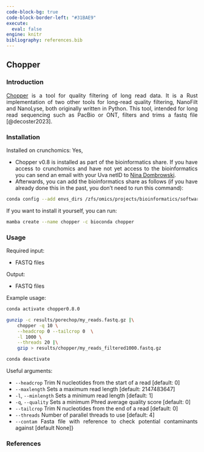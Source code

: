 ---
code-block-bg: true
code-block-border-left: "#31BAE9"
execute:
  eval: false
engine: knitr
bibliography: references.bib
---

<div style="text-align: justify">

## Chopper

### Introduction

[Chopper](https://github.com/wdecoster/chopper) is a tool for quality filtering of long read data. It is a Rust implementation of two other tools for long-read quality filtering, NanoFilt and NanoLyse, both originally written in Python. This tool, intended for long read sequencing such as PacBio or ONT, filters and trims a fastq file [@decoster2023].

### Installation

Installed on crunchomics: Yes,

- Chopper v0.8 is installed as part of the bioinformatics share. If you have access to crunchomics and have not yet access to the bioinformatics you can send an email with your Uva netID to  [Nina Dombrowski](n.dombrowski@uva.nl). 
- Afterwards, you can add the bioinformatics share as follows (if you have already done this in the past, you don't need to run this command):

```{bash}
conda config --add envs_dirs /zfs/omics/projects/bioinformatics/software/miniconda3/envs/
```

If you want to install it yourself, you can run:

```{bash}
mamba create --name chopper -c bioconda chopper
```

### Usage

Required input:

-   FASTQ files

Output:

-   FASTQ files

Example usage:

```{bash}
conda activate chopper0.8.0

gunzip -c results/porechop/my_reads.fastq.gz |\
    chopper -q 10 \
    --headcrop 0 --tailcrop 0  \
    -l 1000 \
    --threads 20 |\
    gzip > results/chopper/my_reads_filtered1000.fastq.gz

conda deactivate
```

Useful arguments:

-   `--headcrop` Trim N nucleotides from the start of a read \[default: 0\]
-   `--maxlength` Sets a maximum read length \[default: 2147483647\]
-   `-l`, `--minlength` Sets a minimum read length \[default: 1\]
-   `-q`, `--quality` Sets a minimum Phred average quality score \[default: 0\]
-   `--tailcrop` Trim N nucleotides from the end of a read \[default: 0\]
-   `--threads` Number of parallel threads to use \[default: 4\]
-   `--contam` Fasta file with reference to check potential contaminants against \[default None\]}

### References